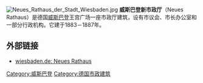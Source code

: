 {{refimprove|time=2014-04-16T01:13:21+00:00}}
{{coord|50|4|55|N|8|14|31|E|type:landmark_region:DE-HE|display=title}}

[[Image:Neues_Rathaus_der_Stadt_Wiesbaden.jpg|thumb]]
'''威斯巴登新市政厅'''（Neues Rathaus）是德国[[威斯巴登|威斯巴登]]王宫广场一座市政厅建筑，设有市议会、市长办公室和一部分行政机构。它建于1883－1887年。

==外部链接==
{{commonscat|Neues Rathaus (Wiesbaden)}}
* [http://www.wiesbaden.de/zh/tourismus/sehenswertes/bauwerke-gebaeude/Rathaus.php wiesbaden.de: Neues Rathaus] {{Wayback|url=http://www.wiesbaden.de/zh/tourismus/sehenswertes/bauwerke-gebaeude/Rathaus.php |date=20180205161520 }} {{zh}}

[[Category:威斯巴登|Category:威斯巴登]]
[[Category:德国市政建筑|Category:德国市政建筑]]